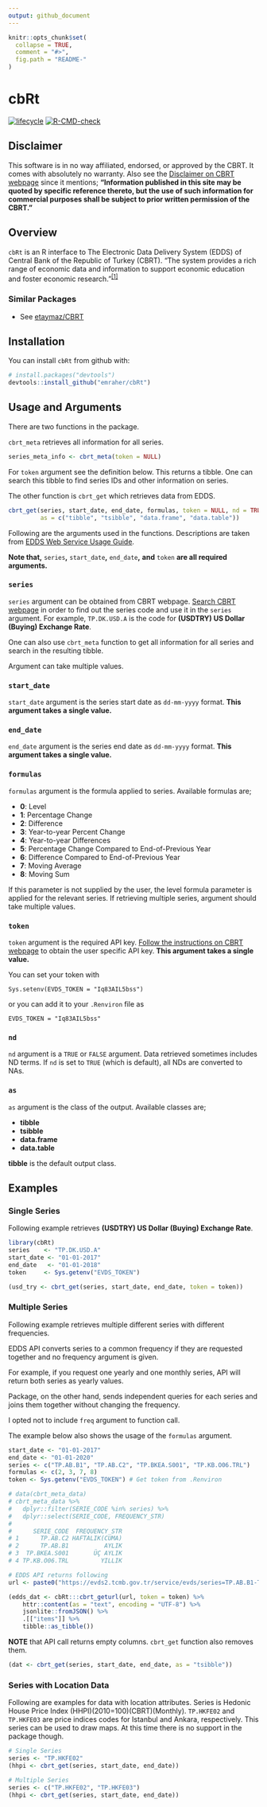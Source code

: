 ```yaml
---
output: github_document
---
```


<!-- README.md is generated from README.Rmd. Please edit that file -->

```r
knitr::opts_chunk$set(
  collapse = TRUE,
  comment = "#>",
  fig.path = "README-"
)
```

# cbRt
[![lifecycle](https://img.shields.io/badge/lifecycle-experimental-orange.svg)](https://www.tidyverse.org/lifecycle/#experimental) [![R-CMD-check](https://github.com/emraher/cbRt/actions/workflows/R-CMD-check.yaml/badge.svg)](https://github.com/emraher/cbRt/actions/workflows/R-CMD-check.yaml)
<!-- badges: end -->

## Disclaimer

This software is in no way affiliated, endorsed, or approved by the CBRT. It comes with absolutely no warranty. Also see the [Disclaimer on CBRT webpage](http://www.tcmb.gov.tr/wps/wcm/connect/TCMB+EN/TCMB+EN/Footer+Menu/Disclaimer) since it mentions; **"Information published in this site may be quoted by specific reference thereto, but the use of such information for commercial purposes shall be subject to prior written permission of the CBRT."**

## Overview

`cbRt` is an R interface to The Electronic Data Delivery System (EDDS) of Central Bank of the Republic of Turkey (CBRT). "The system provides a rich range of economic data  and information to support economic education and foster economic research."<sup>[[1]](https://evds2.tcmb.gov.tr/help/videos/hakkindaEN.pdf)</sup>

### Similar Packages

* See [etaymaz/CBRT](https://github.com/etaymaz/CBRT)


## Installation

You can install `cbRt` from github with:

```r
# install.packages("devtools")
devtools::install_github("emraher/cbRt")
```
## Usage and Arguments

There are two functions in the package.

`cbrt_meta` retrieves all information for all series.

```r
series_meta_info <- cbrt_meta(token = NULL)
```

For `token` argument see the definition below. This returns a tibble. One can search this tibble to find series IDs and other information on series.


The other function is `cbrt_get` which retrieves data from EDDS.

```r
cbrt_get(series, start_date, end_date, formulas, token = NULL, nd = TRUE,
         as = c("tibble", "tsibble", "data.frame", "data.table"))
```

Following are the arguments used in the functions. Descriptions are taken from [EDDS Web Service Usage Guide](https://evds2.tcmb.gov.tr/help/videos/EVDS_Web_Service_Usage_Guide.pdf).

**Note that,** `series`**,** `start_date`**,** `end_date`**,** **and** `token` **are all required arguments.**

### `series`
`series` argument can be obtained from CBRT webpage. [Search CBRT webpage](https://evds2.tcmb.gov.tr) in order to find out the series code and use it in the `series` argument. For example, `TP.DK.USD.A` is the code for **(USDTRY) US Dollar (Buying) Exchange Rate**. 

One can also use `cbrt_meta` function to get all information for all series and search in the resulting tibble. 

Argument can take multiple values. 

### `start_date`
`start_date` argument is the series start date as `dd-mm-yyyy` format. **This argument takes a single value.**

### `end_date`
`end_date` argument is the series end date as `dd-mm-yyyy` format. **This argument takes a single value.**

### `formulas`
`formulas` argument is the formula applied to series. Available formulas are;

- **0**: Level
- **1**: Percentage Change
- **2**: Difference
- **3**: Year-to-year Percent Change
- **4**: Year-to-year Differences
- **5**: Percentage Change Compared to End-of-Previous Year
- **6**: Difference Compared to End-of-Previous Year
- **7**: Moving Average
- **8**: Moving Sum

If this parameter is not supplied by the user, the level formula parameter is applied for the relevant series. If retrieving multiple series, argument should take multiple values.

### `token`
`token` argument is the required API key. [Follow the instructions on CBRT webpage](https://evds2.tcmb.gov.tr/help/videos/EVDS_Web_Service_Usage_Guide.pdf) to obtain the user specific API key. **This argument takes a single value.** 

You can set your token with 

```
Sys.setenv(EVDS_TOKEN = "Iq83AIL5bss")
```

or you can add it to your `.Renviron` file as

```
EVDS_TOKEN = "Iq83AIL5bss"
```

### `nd`
`nd` argument is a `TRUE` or `FALSE` argument. Data retrieved sometimes includes ND terms. If `nd` is set to `TRUE` (which is default), all NDs are converted to NAs.

### `as`
`as` argument is the class of the output. Available classes are;

- **tibble** 
- **tsibble**
- **data.frame**
- **data.table**

**tibble** is the default output class.

## Examples
### Single Series

Following example retrieves **(USDTRY) US Dollar (Buying) Exchange Rate**. 

```r
library(cbRt)
series    <- "TP.DK.USD.A"
start_date <- "01-01-2017"
end_date   <- "01-01-2018"
token     <- Sys.getenv("EVDS_TOKEN")

(usd_try <- cbrt_get(series, start_date, end_date, token = token))
```

### Multiple Series

Following example retrieves multiple different series with different frequencies. 

EDDS API converts series to a common frequency if they are requested together and no frequency argument is given. 

For example, if you request one yearly and one monthly series, API will return both series as yearly values.

Package, on the other hand, sends independent queries for each series and joins them together without changing the frequency.

I opted not to include `freq` argument to function call.

The example below also shows the usage of the `formulas` argument.

```r
start_date <- "01-01-2017"
end_date <- "01-01-2020"
series <- c("TP.AB.B1", "TP.AB.C2", "TP.BKEA.S001", "TP.KB.O06.TRL")
formulas <- c(2, 3, 7, 8)
token <- Sys.getenv("EVDS_TOKEN") # Get token from .Renviron

# data(cbrt_meta_data)
# cbrt_meta_data %>% 
#   dplyr::filter(SERIE_CODE %in% series) %>% 
#   dplyr::select(SERIE_CODE, FREQUENCY_STR)
# 
#      SERIE_CODE  FREQUENCY_STR
# 1      TP.AB.C2 HAFTALIK(CUMA)
# 2      TP.AB.B1          AYLIK
# 3  TP.BKEA.S001       ÜÇ AYLIK
# 4 TP.KB.O06.TRL         YILLIK

# EDDS API returns following
url <- paste0("https://evds2.tcmb.gov.tr/service/evds/series=TP.AB.B1-TP.AB.C2-TP.BKEA.S001-TP.KB.O06.TRL&startDate=01-01-2017&endDate=01-01-2020&type=json", "&formulas=2-3-7-8")

(edds_dat <- cbRt:::cbrt_geturl(url, token = token) %>%
    httr::content(as = "text", encoding = "UTF-8") %>% 
    jsonlite::fromJSON() %>%
    .[["items"]] %>%
    tibble::as_tibble())
```


**NOTE** that API call returns empty columns. `cbrt_get` function also removes them.

```r
(dat <- cbrt_get(series, start_date, end_date, as = "tsibble"))
```

### Series with Location Data

Following are examples for data with location attributes. Series is Hedonic House Price Index (HHPI)(2010=100)(CBRT)(Monthly). `TP.HKFE02` and `TP.HKFE03` are price indices codes for Istanbul and Ankara, respectively. This series can be used to draw maps. At this time there is no support in the package though.

```r
# Single Series
series <- "TP.HKFE02"
(hhpi <- cbrt_get(series, start_date, end_date))
```
```r
# Multiple Series
series <- c("TP.HKFE02", "TP.HKFE03")
(hhpi <- cbrt_get(series, start_date, end_date))
```

